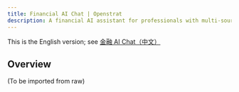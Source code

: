 ```yaml
---
title: Financial AI Chat | Openstrat
description: A financial AI assistant for professionals with multi-source data and complex task orchestration.
---
```


<Callout>
This is the English version; see <a href="/zh/documentation/ai-chat" rel="alternate" hreflang="zh">金融 AI Chat（中文）</a>
</Callout>

## Overview
(To be imported from raw)

